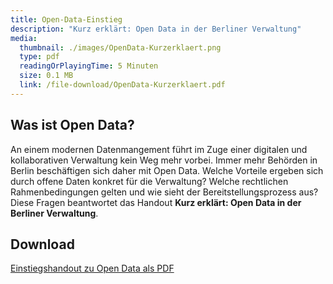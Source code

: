 ```yaml
---
title: Open-Data-Einstieg
description: "Kurz erklärt: Open Data in der Berliner Verwaltung"
media:
  thumbnail: ./images/OpenData-Kurzerklaert.png
  type: pdf
  readingOrPlayingTime: 5 Minuten
  size: 0.1 MB
  link: /file-download/OpenData-Kurzerklaert.pdf
---
```


## Was ist Open Data?

An einem modernen Datenmangement führt im Zuge einer digitalen und kollaborativen Verwaltung kein Weg mehr vorbei. Immer mehr Behörden in Berlin beschäftigen sich daher mit Open Data. Welche Vorteile ergeben sich durch offene Daten konkret für die Verwaltung? Welche rechtlichen Rahmenbedingungen gelten und wie sieht der Bereitstellungsprozess aus? Diese Fragen beantwortet das Handout **Kurz erklärt: Open Data in der Berliner Verwaltung**.

<PdfEmbed
  filePath="/file-download/OpenData-Kurzerklaert.pdf"
  downloadLinkText="Download Open-Data-Kurz-Erklärt"
/>

## Download

[Einstiegshandout zu Open Data als PDF](/assets/file-download/OpenData-Kurzerklaert.pdf)
